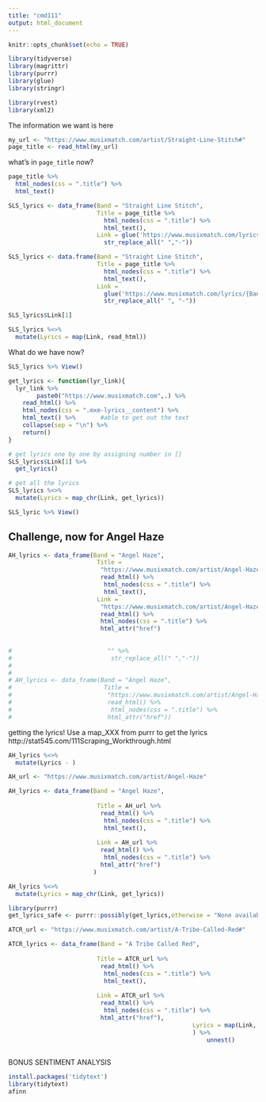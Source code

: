 ```yaml
---
title: "cmd111"
output: html_document
---
```


```r
knitr::opts_chunk$set(echo = TRUE)
```

```r
library(tidyverse)
library(magrittr)
library(purrr)
library(glue)
library(stringr)
```

```r
library(rvest)
library(xml2)
```

The information we want is here

```r
my_url <- "https://www.musixmatch.com/artist/Straight-Line-Stitch#"
page_title <- read_html(my_url)
```

what's in `page_title` now?

```r
page_title %>%
  html_nodes(css = ".title") %>%
  html_text()
```
```r
SLS_lyrics <- data_frame(Band = "Straight Line Stitch",
                         Title = page_title %>%
                           html_nodes(css = ".title") %>%
                           html_text(),
                         Link = glue('https://www.musixmatch.com/lyrics/{Band}/{Title}') %>%
                           str_replace_all(" ","-"))
```



```r
SLS_lyrics <- data.frame(Band = "Straight Line Stitch",
                         Title = page_title %>% 
                           html_nodes(css = ".title") %>% 
                           html_text(),
                         Link =
                           glue('https://www.musixmatch.com/lyrics/{Band}/{Title}') %>% 
                           str_replace_all(" ", "-"))

SLS_lyrics$Link[1]
```

```r
SLS_lyrics %<>% 
  mutate(Lyrics = map(Link, read_html))
```

What do we have now?

```r
SLS_lyrics %>% View()
```

```r
get_lyrics <- function(lyr_link){
  lyr_link %>%
		paste0("https://www.musixmatch.com",.) %>% 
    read_html() %>% 
    html_nodes(css = ".mxm-lyrics__content") %>% 
    html_text() %>%       #able to get out the text
    collapse(sep = "\n") %>% 
    return()
}
```

```r
# get lyrics one by one by assigning number in []
SLS_lyrics$Link[1] %>% 
  get_lyrics()
```

```r
# get all the lyrics
SLS_lyrics %<>%
  mutate(Lyrics = map_chr(Link, get_lyrics))
```

```r
SLS_lyric %>% View()
```


## Challenge, now for Angel Haze


```r
AH_lyrics <- data_frame(Band = "Angel Haze",
                         Title = 
                          "https://www.musixmatch.com/artist/Angel-Haze" %>%
                          read_html() %>% 
                           html_nodes(css = ".title") %>%
                           html_text(),
                         Link =
                          "https://www.musixmatch.com/artist/Angel-Haze" %>% 
                          read_html() %>% 
                          html_nodes(css = ".title") %>% 
                          html_attr("href")
                          
                          
#                           "" %>%
#                            str_replace_all(" ","-"))
# 
# 
# AH_lyrics <- data_frame(Band = "Angel Haze",
#                          Title = 
#                           "https://www.musixmatch.com/artist/Angel-Haze" %>%
#                           read_html() %>% 
#                            html_nodes(css = ".title") %>% 
#                           html_attr("href"))

```

getting the lyrics! Use a map_XXX from purrr to get the lyrics
http://stat545.com/111Scraping_Workthrough.html

```r
AH_lyrics %<>% 
  mutate(Lyrics - )
```



```r
AH_url <- "https://www.musixmatch.com/artist/Angel-Haze"

AH_lyrics <- data_frame(Band = "Angel Haze",
                        
                         Title = AH_url %>%
                          read_html() %>%
                           html_nodes(css = ".title") %>%
                           html_text(),
                        
                         Link = AH_url %>%
                          read_html() %>%
                           html_nodes(css = ".title") %>%
                          html_attr("href")
                        ) 
```

```r
AH_lyrics %<>% 
  mutate(Lyrics = map_chr(Link, get_lyrics))
```


```r
library(purrr)
get_lyrics_safe <- purrr::possibly(get_lyrics,otherwise = "None available")
```


```r
ATCR_url <- "https://www.musixmatch.com/artist/A-Tribe-Called-Red#"

ATCR_lyrics <- data_frame(Band = "A Tribe Called Red",
                        
                         Title = ATCR_url %>%
                          read_html() %>%
                           html_nodes(css = ".title") %>%
                           html_text(),
                        
                         Link = ATCR_url %>%
                          read_html() %>%
                           html_nodes(css = ".title") %>%
                          html_attr("href"),
													Lyrics = map(Link, get_lyrics_safe)
													) %>% 
														unnest()
                        

```

BONUS SENTIMENT ANALYSIS
```r
install.packages('tidytext')
library(tidytext)
afinn
```

